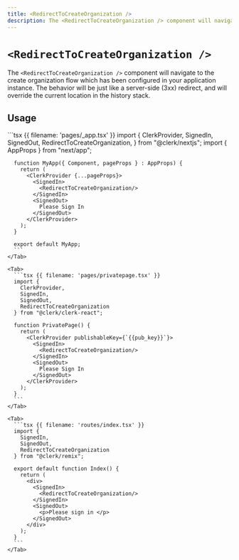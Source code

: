 ```yaml
---
title: <RedirectToCreateOrganization />
description: The <RedirectToCreateOrganization /> component will navigate to the user profile URL which has been configured in your application instance. The behavior will be just like a server-side (3xx) redirect, and will override the current location in the history stack.
---
```


# `<RedirectToCreateOrganization />`

The `<RedirectToCreateOrganization />` component will navigate to the create organization flow which has been configured in your application instance. The behavior will be just like a server-side (3xx) redirect, and will override the current location in the history stack.

## Usage

<InjectKeys>
  <Tabs type="framework" items={["Next.js", "React", "Remix"]}>
    <Tab>
      ```tsx {{ filename: 'pages/_app.tsx' }}
      import {
        ClerkProvider,
        SignedIn,
        SignedOut,
        RedirectToCreateOrganization,
      } from "@clerk/nextjs";
      import { AppProps } from "next/app";


      function MyApp({ Component, pageProps } : AppProps) {
        return (
          <ClerkProvider {...pageProps}>
            <SignedIn>
              <RedirectToCreateOrganization/>
            </SignedIn>
            <SignedOut>
              Please Sign In
            </SignedOut>
          </ClerkProvider>
        );
      }

      export default MyApp;
      ```
    </Tab>

    <Tab>
      ```tsx {{ filename: 'pages/privatepage.tsx' }}
      import {
        ClerkProvider,
        SignedIn,
        SignedOut,
        RedirectToCreateOrganization
      } from "@clerk/clerk-react";

      function PrivatePage() {
        return (
          <ClerkProvider publishableKey={`{{pub_key}}`}>
            <SignedIn>
              <RedirectToCreateOrganization/>
            </SignedIn>
            <SignedOut>
              Please Sign In
            </SignedOut>
          </ClerkProvider>
        );
      }
      ```
    </Tab>

    <Tab>
      ```tsx {{ filename: 'routes/index.tsx' }}
      import {
        SignedIn,
        SignedOut,
        RedirectToCreateOrganization
      } from "@clerk/remix";

      export default function Index() {
        return (
          <div>
            <SignedIn>
              <RedirectToCreateOrganization/>
            </SignedIn>
            <SignedOut>
              <p>Please sign in </p>
            </SignedOut>
          </div>
        );
      }
      ```
    </Tab>
  </Tabs>
</InjectKeys>
